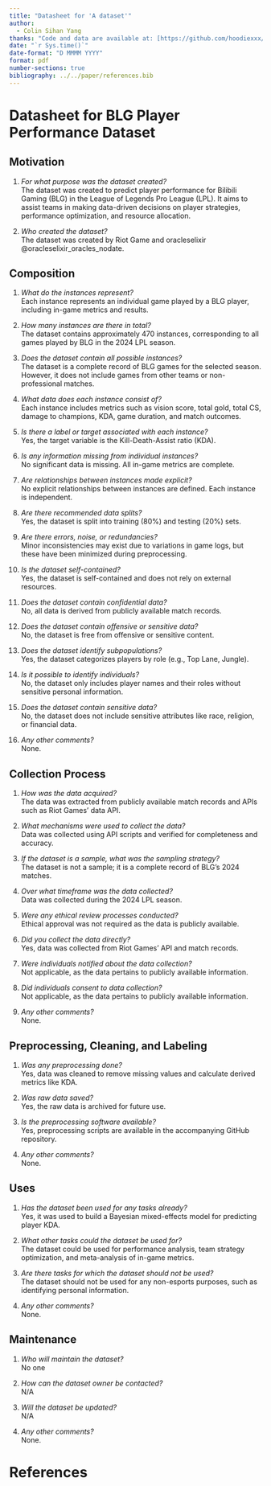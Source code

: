 ```yaml
---
title: "Datasheet for 'A dataset'"
author: 
  - Colin Sihan Yang
thanks: "Code and data are available at: [https://github.com/hoodiexxx/lol_win_rate_prediction](https://github.com/hoodiexxx/lol_win_rate_prediction)."
date: "`r Sys.time()`"
date-format: "D MMMM YYYY"
format: pdf
number-sections: true
bibliography: ../../paper/references.bib
---
```


# Datasheet for BLG Player Performance Dataset

## Motivation

1. *For what purpose was the dataset created?*  
   The dataset was created to predict player performance for Bilibili Gaming (BLG) in the League of Legends Pro League (LPL). It aims to assist teams in making data-driven decisions on player strategies, performance optimization, and resource allocation.

2. *Who created the dataset?*  
   The dataset was created by Riot Game and oracleselixir @oracleselixir_oracles_nodate.

## Composition

1. *What do the instances represent?*  
   Each instance represents an individual game played by a BLG player, including in-game metrics and results.

2. *How many instances are there in total?*  
   The dataset contains approximately 470 instances, corresponding to all games played by BLG in the 2024 LPL season.

3. *Does the dataset contain all possible instances?*  
   The dataset is a complete record of BLG games for the selected season. However, it does not include games from other teams or non-professional matches.

4. *What data does each instance consist of?*  
   Each instance includes metrics such as vision score, total gold, total CS, damage to champions, KDA, game duration, and match outcomes.

5. *Is there a label or target associated with each instance?*  
   Yes, the target variable is the Kill-Death-Assist ratio (KDA).

6. *Is any information missing from individual instances?*  
   No significant data is missing. All in-game metrics are complete.

7. *Are relationships between instances made explicit?*  
   No explicit relationships between instances are defined. Each instance is independent.

8. *Are there recommended data splits?*  
   Yes, the dataset is split into training (80%) and testing (20%) sets.

9. *Are there errors, noise, or redundancies?*  
   Minor inconsistencies may exist due to variations in game logs, but these have been minimized during preprocessing.

10. *Is the dataset self-contained?*  
    Yes, the dataset is self-contained and does not rely on external resources.

11. *Does the dataset contain confidential data?*  
    No, all data is derived from publicly available match records.

12. *Does the dataset contain offensive or sensitive data?*  
    No, the dataset is free from offensive or sensitive content.

13. *Does the dataset identify subpopulations?*  
    Yes, the dataset categorizes players by role (e.g., Top Lane, Jungle).

14. *Is it possible to identify individuals?*  
    No, the dataset only includes player names and their roles without sensitive personal information.

15. *Does the dataset contain sensitive data?*  
    No, the dataset does not include sensitive attributes like race, religion, or financial data.

16. *Any other comments?*  
    None.

## Collection Process

1. *How was the data acquired?*  
   The data was extracted from publicly available match records and APIs such as Riot Games' data API.

2. *What mechanisms were used to collect the data?*  
   Data was collected using API scripts and verified for completeness and accuracy.

3. *If the dataset is a sample, what was the sampling strategy?*  
   The dataset is not a sample; it is a complete record of BLG's 2024 matches.

4. *Over what timeframe was the data collected?*  
   Data was collected during the 2024 LPL season.

5. *Were any ethical review processes conducted?*  
   Ethical approval was not required as the data is publicly available.

6. *Did you collect the data directly?*  
   Yes, data was collected from Riot Games' API and match records.

7. *Were individuals notified about the data collection?*  
   Not applicable, as the data pertains to publicly available information.

8. *Did individuals consent to data collection?*  
   Not applicable, as the data pertains to publicly available information.

9. *Any other comments?*  
    None.

## Preprocessing, Cleaning, and Labeling

1. *Was any preprocessing done?*  
   Yes, data was cleaned to remove missing values and calculate derived metrics like KDA.

2. *Was raw data saved?*  
   Yes, the raw data is archived for future use.

3. *Is the preprocessing software available?*  
   Yes, preprocessing scripts are available in the accompanying GitHub repository.

4. *Any other comments?*  
   None.

## Uses

1. *Has the dataset been used for any tasks already?*  
   Yes, it was used to build a Bayesian mixed-effects model for predicting player KDA.

2. *What other tasks could the dataset be used for?*  
   The dataset could be used for performance analysis, team strategy optimization, and meta-analysis of in-game metrics.

3. *Are there tasks for which the dataset should not be used?*  
   The dataset should not be used for any non-esports purposes, such as identifying personal information.

4. *Any other comments?*  
   None.


## Maintenance

1. *Who will maintain the dataset?*  
   No one

2. *How can the dataset owner be contacted?*  
   N/A

3. *Will the dataset be updated?*  
    N/A

4. *Any other comments?*  
   None.

\newpage

# References